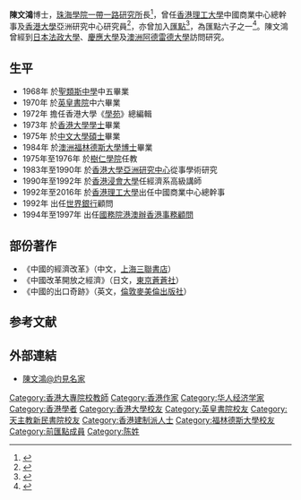 '''陳文鴻'''博士，[[珠海學院|珠海學院]][[一帶一路研究所|一帶一路研究所]]長<ref name="tvb">{{cite episode |url=http://programme.tvb.com/foodandtravel/beltandroadupclose/episode/22/ |title=第22集 - 物流航運通「帶路」|series=遊一帶 看一路|date=2018-01-14 |station=[[翡翠台|翡翠台]]|network=[[TVB|TVB]]|language =zh-yue}}</ref>，曾任[[香港理工大學|香港理工大學]]中國商業中心總幹事及[[香港大學|香港大學]]亞洲研究中心研究員<ref>{{cite web |url=http://www.macrochina.com.cn/prize/brt/chenwenhong.shtml |title=陳文鴻之簡介}}</ref>，亦曾加入[[匯點|匯點]]<ref>{{cite news|url=https://www.thestandnews.com/politics/%E5%8C%AF%E9%BB%9E-%E5%8E%9F%E7%BD%AA%E8%83%8C%E5%BE%8C-1-%E6%AD%B7%E5%8F%B2-%E5%B0%B1%E6%98%AF%E8%B5%B7%E9%BB%9E|title=【匯點：原罪背後 2】歷史，就是起點|date=2015-05-16|website=[[立場新聞|立場新聞]]|access-date=2021-07-22}}</ref>，為匯點六子之一<ref>{{cite news|url=https://www.thestandnews.com/politics/%E5%8C%AF%E9%BB%9E-%E5%8E%9F%E7%BD%AA%E8%83%8C%E5%BE%8C-4-%E6%98%AF%E8%AA%B0%E4%BB%A4%E6%BF%81%E6%B5%81%E6%BB%94%E5%A4%A9|title=【匯點：原罪背後 4】是誰令濁流滔天|date=2015-05-27|website=立場新聞|access-date=2021-07-22}}</ref>。陳文鴻曾經到[[日本|日本]][[法政大學_(日本)|法政大學]]、[[慶應大學|慶應大學]]及[[澳洲|澳洲]][[阿德雷德大學|阿德雷德大學]]訪問研究。

==生平==
*1968年 於[[聖類斯中學|聖類斯中學]]中五畢業
*1970年 於[[英皇書院|英皇書院]]中六畢業
*1972年 擔任香港大學《[[學苑|學苑]]》總編輯
*1973年 於[[香港大學|香港大學]][[學士|學士]]畢業
*1975年 於[[中文大學|中文大學]][[碩士|碩士]]畢業
*1984年 於[[澳洲|澳洲]][[福林德斯大學|福林德斯大學]][[博士|博士]]畢業
*1975年至1976年 於[[樹仁學院|樹仁學院]]任教
*1983年至1990年 於[[香港大學亞洲研究中心|香港大學亞洲研究中心]]從事學術研究
*1990年至1992年 於[[香港浸會大學|香港浸會大學]]任經濟系高級講師
*1992年至2016年 於[[香港理工大學|香港理工大學]]出任中國商業中心總幹事
*1992年 出任[[世界銀行|世界銀行]]顧問
*1994年至1997年 出任[[中華人民共和國國務院|國務院]][[港澳辦|港澳辦]][[香港事務顧問|香港事務顧問]]

==部份著作==
*《中國的經濟改革》（中文，[[上海|上海]][[上海三聯書店|三聯書店]]）
*《中國改革開放之經濟》（日文，[[東京|東京]][[蒼蒼社|蒼蒼社]]）
*《中國的出口奇跡》（英文，[[倫敦|倫敦]][[麥美倫出版社|麥美倫出版社]]）

==参考文献==
<div class="references-small">
<references />
</div>

==外部連結==
*[https://www.master-insight.com/author/chenwenhong/ 陳文鴻@灼見名家]

{{DEFAULTSORT:C}}
{{HK-bio-stub}}

[[Category:香港大專院校教師|Category:香港大專院校教師]]
[[Category:香港作家|Category:香港作家]]
[[Category:华人经济学家|Category:华人经济学家]]
[[Category:香港學者|Category:香港學者]]
[[Category:香港大學校友|Category:香港大學校友]]
[[Category:英皇書院校友|Category:英皇書院校友]]
[[Category:天主教新民書院校友|Category:天主教新民書院校友]]
[[Category:香港建制派人士|Category:香港建制派人士]]
[[Category:福林德斯大學校友|Category:福林德斯大學校友]]
[[Category:前匯點成員|Category:前匯點成員]]
[[Category:陈姓|Category:陈姓]]